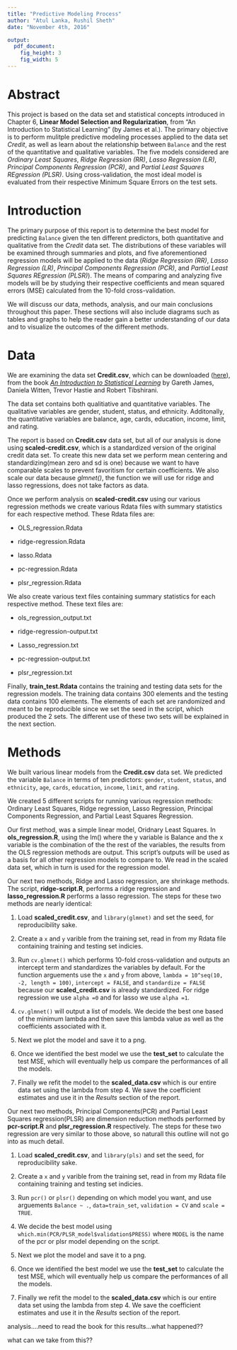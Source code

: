 ```yaml
---
title: "Predictive Modeling Process"
author: "Atul Lanka, Rushil Sheth"
date: "November 4th, 2016"

output: 
  pdf_document:
    fig_height: 3
    fig_width: 5
---
```


# Abstract

This project is based on the data set and statistical concepts introduced in Chapter 6, **Linear Model Selection and Regularization**, from "An Introduction to Statistical Learning" (by James et al.). The primary objective is to perform mulitple predictive modeling processes applied to the data set *Credit*, as well as learn about the relationship between `Balance` and the rest of the quantitative and qualitative variables. The five models considered are *Ordinary Least Squares*, *Ridge Regression (RR)*, *Lasso Regression (LR)*, *Principal Components Regression (PCR)*, and *Partial Least Squares REgression (PLSR)*. Using cross-validation, the most ideal model is evaluated from their respective Minimum Square Errors on the test sets.



# Introduction

The primary purpose of this report is to determine the best model for predicting `Balance` given the ten different predictors, both quantitative and qualitative from the *Credit* data set. The distributions of these variables will be examined through summaries and plots, and five aforementioned regression models will be applied to the data (*Ridge Regression (RR)*, *Lasso Regression (LR)*, *Principal Components Regression (PCR)*, and *Partial Least Squares REgression (PLSR)*). The means of comparing and analyzing five models will be by studying their respective coefficients and  mean squared errors (MSE) calculated from the 10-fold cross-validation. 

We will discuss our data, methods, analysis, and our main conclusions throughout this paper. These sections will also include diagrams such as tables and graphs to help the reader gain a better understanding of our data and to visualize the outcomes of the different methods.

# Data

We are examining the data set **Credit.csv**, which can be downloaded ([here](http://www-bcf.usc.edu/~gareth/ISL/Credit.csv)), from the book [*An Introduction to Statistical Learning*](http://www-bcf.usc.edu/~gareth/ISL/data.html) by Gareth James, Daniela Witten, Trevor Hastie and Robert Tibshirani.

The data set contains both qualitiative and quantitative variables. The qualitative variables are gender, student, status, and ethnicity. Additonally, the quantitative variables are balance, age, cards, education, income, limit, and rating.

The report is based on **Credit.csv** data set, but all of our analysis is done using **scaled-credit.csv**, which is a standardized version of the original credit data set. To create this new data set we perform mean centering and standardizing(mean zero and sd is one) because we want to have comparable scales to prevent favoritism for certain coefficients. We also scale our data because *glmnet()*, the function we will use for ridge and lasso regressions, does not take factors as data. 

Once we perform analysis on **scaled-credit.csv** using our various regression methods we create various Rdata files with summary statistics for each respective method. These Rdata files are:
	
* OLS_regression.Rdata 

* ridge-regression.Rdata 

* lasso.Rdata

* pc-regression.Rdata 

* plsr_regression.Rdata 


We also create various text files containing summary statistics for each respective method. These text files are:

* ols_regression_output.txt

* ridge-regression-output.txt 

* Lasso_regression.txt 

* pc-regression-output.txt

* plsr_regression.txt

Finally, **train_test.Rdata** contains the training and testing data sets for the regression models. The training data contains 300 elements and the testing data contains 100 elements. The elements of each set are randomized and meant to be reproducible since we set the seed in the script, which produced the 2 sets. The different use of these two sets will be explained in the next section.

# Methods

We built various linear models from the **Credit.csv** data set. We predicted the variable `Balance` in terms of ten predictors: `gender`, `student`, `status`, and `ethnicity`, `age`, `cards`, `education`, `income`, `limit`, and `rating`. 

We created 5 different scripts for running various regression methods: Ordinary Least Squares, Ridge regression, Lasso Regression, Principal Components Regression, and Partial Least Squares Regression.

Our first method, was a simple linear model, Oridnary Least Squares. In **ols_regression.R**, using the lm() where the y variable is Balance and the x variable is the combination of the the rest of the variables, the results from the OLS regression methods are output. This script's outputs will be used as a basis for all other regression models to compare to. We read in the scaled data set, which in turn is used for the regression model.

Our next two methods, Ridge and Lasso regression, are shrinkage methods. The script, **ridge-script.R**, performs a ridge regression and **lasso_regression.R** performs a lasso regression. The steps for these two methods are nearly identical:

1. Load **scaled_credit.csv**, and `library(glmnet)` and set the seed, for reproducibility sake.

2. Create a `x` and `y` varible from the training set, read in from my Rdata file containing training and testing set indicies. 

3. Run `cv.glmnet()` which performs 10-fold cross-validation and outputs an intercept term and standardizes the variables by default. For the function arguements use the `x` and `y` from above, `lambda = 10^seq(10, -2, length = 100)`, `intercept = FALSE`, and `standardize = FALSE` because our **scaled_credit.csv** is already standardized. For ridge regression we use `alpha =0` and for lasso we use `alpha =1`.

4. `cv.glmnet()` will output a list of models. We decide the best one based of the minimum lambda and then save this lambda value as well as the coefficients associated with it.

5. Next we plot the model and save it to a png.

6. Once we identified the best model we use the **test_set** to calculate the test MSE, which will eventually help us compare the performances of all the models.

7. Finally we refit the model to the **scaled_data.csv** which is our entire data set using the lambda from step 4. We save the coefficient estimates and use it in the *Results* section of the report. 

Our next two methods, Principal Components(PCR) and Partial Least Squares regression(PLSR) are dimension reduction methods performed by **pcr-script.R** and **plsr_regression.R** respectively. The steps for these two regression are very similar to those above, so naturall this outline will not go into as much detail.

1. Load **scaled_credit.csv**, and `library(pls)` and set the seed, for reproducibility sake.

2. Create a `x` and `y` varible from the training set, read in from my Rdata file containing training and testing set indicies. 

3. Run `pcr()` or `plsr()` depending on which model you want, and use arguements `Balance ~ .`, `data=train_set`, `validation = CV` and `scale = TRUE`.

4. We decide the best model using `which.min(PCR/PLSR_model$validation$PRESS)` where `MODEL` is the name of the pcr or plsr model depending on the script.

5. Next we plot the model and save it to a png.

6. Once we identified the best model we use the **test_set** to calculate the test MSE, which will eventually help us compare the performances of all the models.

7. Finally we refit the model to the **scaled_data.csv** which is our entire data set using the lambda from step 4. We save the coefficient estimates and use it in the *Results* section of the report. 


analysis....need to read the book for this
results...what happened??


what can we take from this??